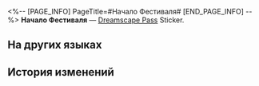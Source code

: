 <%-- [PAGE_INFO]
PageTitle=#Начало Фестиваля#
[END_PAGE_INFO] --%>
{{Предмет Инфобокс
|id          = 223907
|Изображение = Dreamscape Pass Sticker Начало Фестиваля.png
|Тип         = Dreamscape Pass Sticker
|Тип2        = Это были лучшие времена Stickers
|Инвентарь   = 
|Редкость    = 4
|Эффект      = 
|Описание    = Пронумерованные наклейки, используемые для украшения дневника сновидений. Бывают самыми разными.
|Источник1   = [[Можно получить у входа на отборочную площадку]]
}}
{{Описание|Отсюда начинается Путь суперзвезды.}}
'''Начало Фестиваля''' — [[Dreamscape Pass]] Sticker.

==На других языках==
{{На других языках
|en   = Festival's Starting Point
|zhs  = 盛会起点
|zht  = 盛會起點
|ja   = 宴が始まる場所
|ko   = 축제의 시작점
|es   = Punto de partida del festival
|fr   = Point de départ du festival
|ru   = Начало Фестиваля
|th   = จุดเริ่มต้นของงานฉลอง
|vi   = Khởi Điểm Của Lễ Hội
|de   = Startpunkt der Festlichkeit
|id   = Titik Awal Perayaan
|pt   = Ponto de Início do Festival
}}

==История изменений==
{{История изменений|3.5}}
